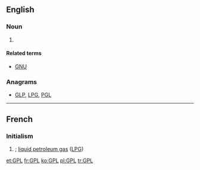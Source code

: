 ==English==
{{wikipedia|GNU General Public License}}

===Noun===
{{en-initialism}}

# {{computing|trading}} {{initialism of|w:General Public License|General Public License}}

====Related terms====
* [[GNU]]

===Anagrams===
* [[GLP#English|GLP]], [[LPG#English|LPG]], [[PGL#English|PGL]]

----

==French==
{{wikipedia|Gaz de pétrole liquéfié|lang=fr}}

===Initialism===
{{infl|fr|initialism}}

# {{form of|initialism|gaz de pétrole liquéfié|Gaz de Pétrole Liquéfié|nodot=1}}; [[liquid petroleum gas]] ([[LPG]])

[[et:GPL]]
[[fr:GPL]]
[[ko:GPL]]
[[pl:GPL]]
[[tr:GPL]]